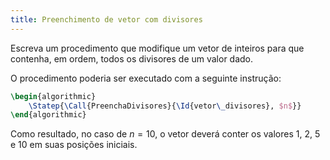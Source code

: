 ```yaml
---
title: Preenchimento de vetor com divisores
---
```

::: {#exr-0080}
Escreva um procedimento que modifique um vetor de inteiros para que contenha, em ordem, todos os divisores de um valor dado.

O procedimento poderia ser executado com a seguinte instrução:

```latex {.pseudocode}
\begin{algorithmic}
    \Statep{\Call{PreenchaDivisores}{\Id{vetor\_divisores}, $n$}}
\end{algorithmic}
```

Como resultado, no caso de $n = 10$, o vetor deverá conter os valores 1, 2, 5 e\ 10 em suas posições iniciais.

<!-- @sol-0080 -->
:::